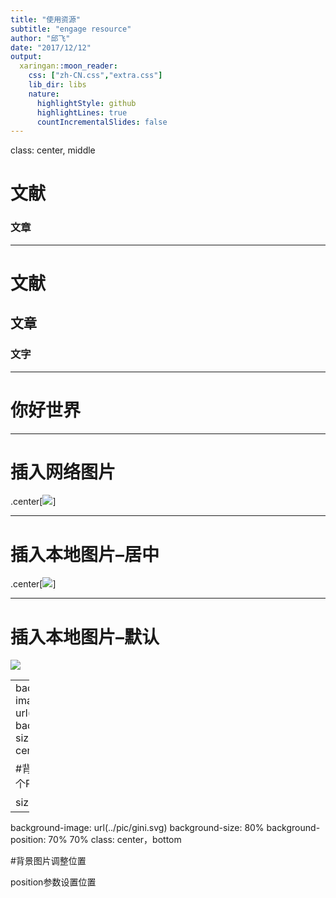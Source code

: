 ```yaml
---
title: "使用资源"
subtitle: "engage resource"
author: "邱飞"
date: "2017/12/12"
output:
  xaringan::moon_reader:
    css: ["zh-CN.css","extra.css"]
    lib_dir: libs
    nature:
      highlightStyle: github
      highlightLines: true
      countIncrementalSlides: false
---
```


class: center, middle

# 文献

### 文章


---

# 文献

## 文章

### 文字

---

# 你好世界


---

# 插入网络图片


.center[![](https://upload.wikimedia.org/wikipedia/commons/7/7e/Mudra-Naruto-KageBunshin.svg)]

---

# 插入本地图片--居中


.center[![](../pic/gini.svg)]

---

# 插入本地图片--默认


![](../pic/gini.svg)

---
background-image: url(../pic/gini.svg)
background-size: cover
class: center

#背景图片占满整个PPT 

size参数设置大小

---
background-image: url(../pic/gini.svg)
background-size: 80%
background-position: 70% 70%
class: center，bottom

#背景图片调整位置

position参数设置位置
